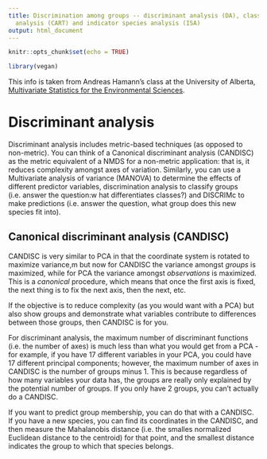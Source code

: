 ```yaml
---
title: Discrimination among groups -- discriminant analysis (DA), classification tree
  analysis (CART) and indicator species analysis (ISA)
output: html_document
---
```


```r
knitr::opts_chunk$set(echo = TRUE)
```

```r
library(vegan)
```

This info is taken from Andreas Hamann's class at the University of Alberta, [Multivariate Statistics for the Environmental Sciences](https://sites.ualberta.ca/~ahamann/teaching/renr690/).

# Discriminant analysis

Discriminant analysis includes metric-based techniques (as opposed to non-metric). You can think of a Canonical discriminant analysis (CANDISC) as the metric equivalent of a NMDS for a non-metric application: that is, it reduces complexity amongst axes of variation. Similarly, you can use a Multivariate analysis of variance (MANOVA) to determine the effects of different predictor variables, discrimination analysis to classify groups (i.e. answer the question:w hat differentiates classes?) and DISCRIMc to make predictions (i.e. answer the question, what group does this new species fit into).

## Canonical discriminant analysis (CANDISC)

CANDISC is very similar to PCA in that the coordinate system is rotated to maximize variance,m but now for CANDISC the variance amongst _groups_ is maximized, while for PCA the variance amongst _observations_ is maximized. This is a _canonical_ procedure, which means that once the first axis is fixed, the next thing is to fix the next axis, then the next, etc.  

If the objective is to reduce complexity (as you would want with a PCA) but also show groups and demonstrate what variables contribute to differences between those groups, then CANDISC is for you.  

For discriminant analysis, the maximum number of discriminant functions (i.e. the number of axes) is much less than what you would get from a PCA - for example, if you have 17 different variables in your PCA, you could have 17 different principal components; however, the maximum number of axes in CANDISC is the number of groups minus 1. This is because regardless of how many variables your data has, the groups are really only explained by the potential number of groups. If you only have 2 groups, you can't actually do a CANDISC.  

If you want to predict group membership, you can do that with a CANDISC. If you have a new species, you can find its coordinates in the CANDISC, and then measure the Mahalanobis distance (i.e. the smalles normalized Euclidean distance to the centroid) for that point, and the  smallest distance indicates the group to which that species belongs.  


















